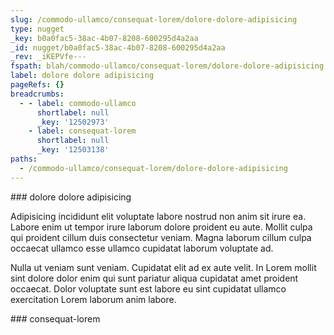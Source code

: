 ```yaml
---
slug: /commodo-ullamco/consequat-lorem/dolore-dolore-adipisicing
type: nugget
_key: b0a0fac5-38ac-4b07-8208-600295d4a2aa
_id: nugget/b0a0fac5-38ac-4b07-8208-600295d4a2aa
_rev: _iKEPVfe---
fspath: blah/commodo-ullamco/consequat-lorem/dolore-dolore-adipisicing.md
label: dolore dolore adipisicing
pageRefs: {}
breadcrumbs:
  - - label: commodo-ullamco
      shortlabel: null
      _key: '12502973'
    - label: consequat-lorem
      shortlabel: null
      _key: '12503138'
paths:
  - /commodo-ullamco/consequat-lorem/dolore-dolore-adipisicing
---
```


<NuggetArea>
<Nugget slug="/commodo-ullamco/consequat-lorem/dolore-dolore-adipisicing" type="nugget" _key="b0a0fac5-38ac-4b07-8208-600295d4a2aa" _id="nugget/b0a0fac5-38ac-4b07-8208-600295d4a2aa" _rev="_iKEPVfe---" fspath="blah/commodo-ullamco/consequat-lorem/dolore-dolore-adipisicing.md" label="dolore dolore adipisicing" paths="/commodo-ullamco/consequat-lorem/dolore-dolore-adipisicing">
<NuggetBody>
### dolore dolore adipisicing

Adipisicing incididunt elit voluptate labore nostrud non anim sit irure ea. Labore enim ut tempor irure laborum dolore proident eu aute. Mollit culpa qui proident cillum duis consectetur veniam. Magna laborum cillum culpa occaecat ullamco esse ullamco cupidatat laborum voluptate ad.

Nulla ut veniam sunt veniam. Cupidatat elit ad ex aute velit. In Lorem mollit sint dolore dolor enim qui sunt pariatur aliqua cupidatat amet proident occaecat. Dolor voluptate sunt est labore eu sint cupidatat ullamco exercitation Lorem laborum anim labore.

</NuggetBody>
<Breadcrumbs>
<Crumbs>
<Crumb _key="12502973" label="commodo-ullamco" /><Crumb _key="12503138" label="consequat-lorem" />
</Crumbs>
</Breadcrumbs>
</Nugget>

<NuggetsInbound>
</NuggetsInbound>
<NuggetsOutbound>
</NuggetsOutbound>
</NuggetArea>
<PassagesInbound>
<Passage direction="inbound" type="passage" _key="12503138" _id="passage/12503138" _rev="_iKEPVfa---" label="consequat-lorem" passage="consequat-lorem" fspath="blah/commodo-ullamco/consequat-lorem" paths="/commodo-ullamco/consequat-lorem" slug="/commodo-ullamco/consequat-lorem">
<NuggetBody>
### consequat-lorem

</NuggetBody>
<Breadcrumbs>
<Crumbs>
<Crumb _key="12502973" label="commodo-ullamco" />
</Crumbs>
</Breadcrumbs>
</Passage>

</PassagesInbound>
<PassagesOutbound>
</PassagesOutbound>